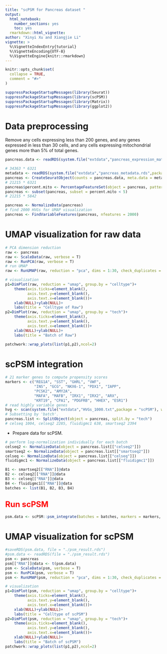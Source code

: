 ```yaml
---
title: "scPSM for Pancreas dataset "
output: 
  html_notebook:
    number_sections: yes
    toc: yes
  rmarkdown::html_vignette:
author: "Xinyi Xu and Xiangjie Li"
vignette: >
  %\VignetteIndexEntry{tutorial}
  %\VignetteEncoding{UTF-8}
  %\VignetteEngine{knitr::rmarkdown}
---
```


```r
knitr::opts_chunk$set(
  collapse = TRUE,
  comment = "#>"
)
```


```r
suppressPackageStartupMessages(library(Seurat))
suppressPackageStartupMessages(library(scPSM))
suppressPackageStartupMessages(library(Matrix))
suppressPackageStartupMessages(library(ggplot2))
```


#  Data preprocessing

Remove any cells expressing less than 200 genes, and any genes expressed in less than 30 cells, and any cells expressing mitochondrial genes more than 5% of total genes.
```r
pancreas.data <- readRDS(system.file("extdata","pancreas_expression_matrix.rds",package="scPSM"))

# 34363 * 6321
metadata <- readRDS(system.file("extdata","pancreas_metadata.rds",package="scPSM"))
pancreas <- CreateSeuratObject(counts = pancreas.data, meta.data = metadata, min.cells = 30, min.features = 200)
# 21215 * 6321
pancreas$percent.mito <- PercentageFeatureSet(object = pancreas, pattern = "^MT-")
pancreas <- subset(pancreas, subset = percent.mito < 5)
# 21215 * 5842
```

```r
pancreas <- NormalizeData(pancreas)
# find 2000 HVGs for UMAP visualization
pancreas <- FindVariableFeatures(pancreas, nfeatures = 2000)
```

# UMAP visualization for raw data

```r
# PCA dimension reduction
raw <- pancreas
raw <- ScaleData(raw, verbose = T)
raw <- RunPCA(raw, verbose = T)
# run UMAP
raw <- RunUMAP(raw, reduction = "pca", dims = 1:30, check_duplicates = FALSE)
```

```r
# visualization
p1=DimPlot(raw, reduction = "umap", group.by = "celltype")+
    theme(axis.ticks=element_blank(),
          axis.text.y=element_blank(),
          axis.text.x=element_blank())+
    xlab(NULL)+ylab(NULL)+
    labs(title = "Celltype of Raw")
p2=DimPlot(raw, reduction = "umap", group.by = "tech")+
    theme(axis.ticks=element_blank(),
          axis.text.y=element_blank(),
          axis.text.x=element_blank())+
    xlab(NULL)+ylab(NULL)+
    labs(title = "Batch of Raw")
```

```r
patchwork::wrap_plots(list(p1,p2),ncol=2)
```

# scPSM integration

```r
# 21 marker genes to compute propensity scores
markers <- c("REG1A", "SST", "GHRL", "VWF",
             "INS", "GCG", "NKX6-1", "PDX1", "IAPP",
             "PCSK2", "AMY2A",
             "MAFA", "MAFB", "IRX1", "IRX2", "ARX",
             "KRT19", "CPA1", "PDGFRB", "HHEX", "ESR1")
# read highly variable genes 
hvg <- scan(system.file("extdata","HVGs_1000.txt",package = "scPSM"), what = "c")
# Subsetting by 'batch'.
pancreas.list <- SplitObject(object = pancreas, split.by = "tech")
# celseq 1004, celseq2 2285, fluidigmc1 638, smartseq2 2394
```

- Prepare data for scPSM.

```r
# perform log-normalization individually for each batch
celseq2 <- NormalizeData(object = pancreas.list[["celseq2"]])
smartseq2 <- NormalizeData(object = pancreas.list[["smartseq2"]])
celseq <- NormalizeData(object = pancreas.list[["celseq"]])
fluidigmc1 <- NormalizeData(object = pancreas.list[["fluidigmc1"]])

B1 <- smartseq2[["RNA"]]@data
B2 <- celseq2[["RNA"]]@data
B3 <- celseq[["RNA"]]@data 
B4 <- fluidigmc1[["RNA"]]@data
batches <- list(B1, B2, B3, B4)
```

##  <span style="color:red; font-size:1.2em">Run scPSM </span> 

```r
psm.data <- scPSM::psm_integrate(batches = batches, markers = markers, hvg = hvg, merge.order = 1:4)
```

# UMAP visualization for scPSM

```r
#saveRDS(psm.data, file = "./psm_result.rds")
#psm.data <- readRDS(file = "./psm_result.rds")
psm <- pancreas
psm[["RNA"]]@data <- t(psm.data)
psm <- ScaleData(psm, verbose = T)
psm <- RunPCA(psm, verbose = T)
psm <- RunUMAP(psm, reduction = "pca", dims = 1:30, check_duplicates = FALSE)
```

```r
# visualization
p1=DimPlot(psm, reduction = "umap", group.by = "celltype")+
    theme(axis.ticks=element_blank(),
          axis.text.y=element_blank(),
          axis.text.x=element_blank())+
    xlab(NULL)+ylab(NULL)+
    labs(title = "Celltype of scPSM")
p2=DimPlot(psm, reduction = "umap", group.by = "tech")+
    theme(axis.ticks=element_blank(),
          axis.text.y=element_blank(),
          axis.text.x=element_blank())+
    xlab(NULL)+ylab(NULL)+
    labs(title = "Batch of scPSM")
patchwork::wrap_plots(list(p1,p2),ncol=2)
```


